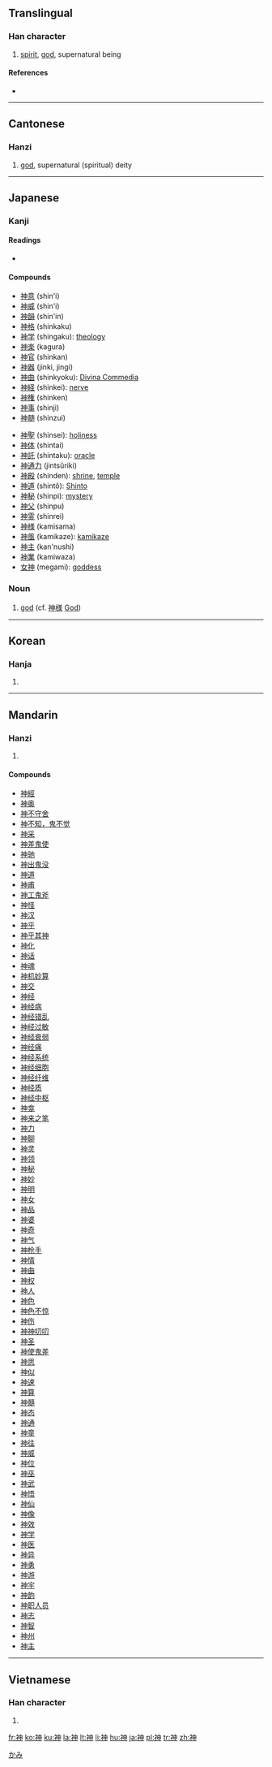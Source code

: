 {{see|神}}<!-- may be replaced by zh-forms -->
==Translingual==

===Han character===
{{Han char|rn=113|rad=示|as=05|sn=10|four=3520<sub>6</sub>|canj=戈火中田中 (IFLWL)}}

# [[spirit]], [[god]], supernatural being

====References====
* {{Han ref|kx=0842.030|dkj=24673|dj=1261.020|hdz=42392.010|uh=795E|ud=31070|bh=AFAB|bd=44971}}

----

==Cantonese==

===Hanzi===
{{yue-hanzi|jyut=|y=san4}}

# [[god]], supernatural (spiritual) deity

----

==Japanese==

===Kanji===
{{ja-kanji|grade=3|rs=示05}}

====Readings====
* {{ja-readings|on=[[しん]] (shin), [[じん]] (jin)|kun=[[かみ]] (kami), [[こう]] (kou), [[たましい]] (tamashii)}}

====Compounds====
{{top2}}
* [[神意]] (shin'i)
* [[神威]] (shin'i)
* [[神韻]] (shin'in)
* [[神格]] (shinkaku)
* [[神学]] (shingaku): [[theology]]
* [[神楽]] (kagura)
* [[神官]] (shinkan)
* [[神器]] (jinki, jingi)
* [[神曲]] (shinkyoku): [[Divina Commedia]]
* [[神経]] (shinkei): [[nerve]]
* [[神権]] (shinken)
* [[神事]] (shinji)
* [[神髄]] (shinzui)
{{mid2}}
* [[神聖]] (shinsei): [[holiness]]
* [[神体]] (shintai)
* [[神託]] (shintaku): [[oracle]]
* [[神通力]] (jintsûriki)
* [[神殿]] (shinden): [[shrine]], [[temple]]
* [[神道]] (shintô): [[Shinto]]
* [[神秘]] (shinpi): [[mystery]]
* [[神父]] (shinpu)
* [[神霊]] (shinrei)
* [[神様]] (kamisama)
* [[神風]] (kamikaze): [[kamikaze]]
* [[神主]] (kan'nushi)
* [[神業]] (kamiwaza)
* [[女神]] (megami): [[goddess]]
{{bottom}}

===Noun===
{{ja-noun|k|hira=かみ|rom=kami|hidx=かみ}}

# [[god]] (cf. [[神様]] [[God]])

[[Category:ja:God|かみ]]

----

==Korean==

===Hanja===
{{ko-hanja|hangeul=[[신]]|eumhun=|rv=sin|mr=sin|y=sin}}

# {{defn|Korean|sort=示05}}

----

==Mandarin==

===Hanzi===
{{cmn-hanzi|pin=[[shēn]] ([[shen1]]), [[shén]] ([[shen2]])|wg=shen<sup>1</sup>, shen<sup>2</sup>}}

# {{defn|Mandarin|sort=示05}}

====Compounds====
* [[神經]]
* [[神奥]]
* [[神不守舍]]
* [[神不知，鬼不觉]]
* [[神采]]
* [[神差鬼使]]
* [[神驰]]
* [[神出鬼没]]
* [[神道]]
* [[神甫]]
* [[神工鬼斧]]
* [[神怪]]
* [[神汉]]
* [[神乎]]
* [[神乎其神]]
* [[神化]]
* [[神话]]
* [[神魂]]
* [[神机妙算]]
* [[神交]]
* [[神经]]
* [[神经病]]
* [[神经错乱]]
* [[神经过敏]]
* [[神经衰弱]]
* [[神经痛]]
* [[神经系统]]
* [[神经细胞]]
* [[神经纤维]]
* [[神经质]]
* [[神经中枢]]
* [[神龛]]
* [[神来之笔]]
* [[神力]]
* [[神聊]]
* [[神灵]]
* [[神领]]
* [[神秘]]
* [[神妙]]
* [[神明]]
* [[神女]]
* [[神品]]
* [[神婆]]
* [[神奇]]
* [[神气]]
* [[神枪手]]
* [[神情]]
* [[神曲]]
* [[神权]]
* [[神人]]
* [[神色]]
* [[神色不惊]]
* [[神伤]]
* [[神神叨叨]]
* [[神圣]]
* [[神使鬼差]]
* [[神思]]
* [[神似]]
* [[神速]]
* [[神算]]
* [[神髓]]
* [[神态]]
* [[神通]]
* [[神童]]
* [[神往]]
* [[神威]]
* [[神位]]
* [[神巫]]
* [[神武]]
* [[神悟]]
* [[神仙]]
* [[神像]]
* [[神效]]
* [[神学]]
* [[神医]]
* [[神异]]
* [[神勇]]
* [[神游]]
* [[神宇]]
* [[神韵]]
* [[神职人员]]
* [[神志]]
* [[神智]]
* [[神州]]
* [[神主]]

----
==Vietnamese==

===Han character===
{{vi-hantu|[[thần]]|rs=示05}}

# {{defn|Vietnamese|sort=示05}}

[[fr:神]]
[[ko:神]]
[[ku:神]]
[[la:神]]
[[lt:神]]
[[li:神]]
[[hu:神]]
[[ja:神]]
[[pl:神]]
[[tr:神]]
[[zh:神]]
